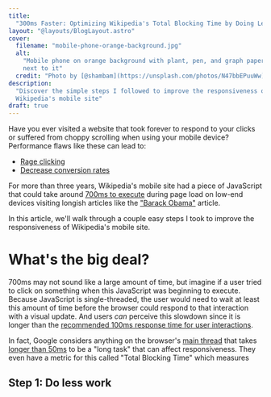```yaml
---
title:
  "300ms Faster: Optimizing Wikipedia's Total Blocking Time by Doing Less Work"
layout: "@layouts/BlogLayout.astro"
cover:
  filename: "mobile-phone-orange-background.jpg"
  alt:
    "Mobile phone on orange background with plant, pen, and graph paper laying
    next to it"
  credit: "Photo by [@shambam](https://unsplash.com/photos/N47bbEPuuWw)"
description:
  "Discover the simple steps I followed to improve the responsiveness of
  Wikipedia's mobile site"
draft: true
---
```


Have you ever visited a website that took forever to respond to your clicks or
suffered from choppy scrolling when using your mobile device? Performance flaws
like these can lead to:

- [Rage clicking](https://speakerdeck.com/bluesmoon/ux-and-performance-metrics-that-matter-a062d37f-e6c7-4b8a-8399-472ec76bb75e?slide=13)
- [Decrease conversion rates]()

For more than three years, Wikipedia's mobile site had a piece of JavaScript
that could take around
[700ms to execute](https://phabricator.wikimedia.org/T241139) during page load
on low-end devices visiting longish articles like the
["Barack Obama"](https://en.m.wikipedia.org/wiki/Barack_Obama) article.

In this article, we'll walk through a couple easy steps I took to improve the
responsiveness of Wikipedia's mobile site.

# What's the big deal?

700ms may not sound like a large amount of time, but imagine if a user tried to
click on something when this JavaScript was beginning to execute. Because
JavaScript is single-threaded, the user would need to wait at least this amount
of time before the browser could respond to that interaction with a visual
update. And users _can_ perceive this slowdown since it is longer than the
[recommended 100ms response time for user interactions](https://web.dev/rail/#response-process-events-in-under-50ms).

In fact, Google considers anything on the browser's
[main thread](https://developer.mozilla.org/en-US/docs/Glossary/Main_thread)
that takes
[longer than 50ms](https://web.dev/optimize-long-tasks/#what-is-the-main-thread)
to be a "long task" that can affect responsiveness. They even have a metric for
this called "Total Blocking Time" which measures

## Step 1: Do less work

